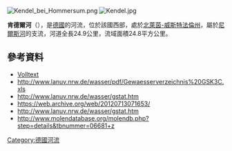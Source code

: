 {{Coord|51.689532|N|6.028404|E|display=title}}
[[Image:Kendel_bei_Hommersum.png|right]]
[[Image:Kendel.jpg|right]]

'''肯德爾河'''（{{lang-de|Kendel}}），是[[德國|德國]]的河流，位於該國西部，處於[[北萊茵-威斯特法倫州|北萊茵-威斯特法倫州]]，屬於[[尼爾斯河|尼爾斯河]]的支流，河道全長24.9公里，流域面積24.8平方公里。

==參考資料==
* [http://archive.org/details/dievolksdichtea00ambrgoog Volltext]
* http://www.lanuv.nrw.de/wasser/pdf/Gewaesserverzeichnis%20GSK3C.xls {{Wayback|url=http://www.lanuv.nrw.de/wasser/pdf/Gewaesserverzeichnis%20GSK3C.xls |date=20131228062035 }}
* http://www.lanuv.nrw.de/wasser/gstat.htm {{Wayback|url=http://www.lanuv.nrw.de/wasser/gstat.htm |date=20120713071653 }}
* https://web.archive.org/web/20120713071653/
* http://www.lanuv.nrw.de/wasser/gstat.htm {{Wayback|url=http://www.lanuv.nrw.de/wasser/gstat.htm |date=20120713071653 }}
* http://www.molendatabase.org/molendb.php?step=details&tbnummer=06681+z

{{Germany-geo-stub}}
[[Category:德國河流|Category:德國河流]]